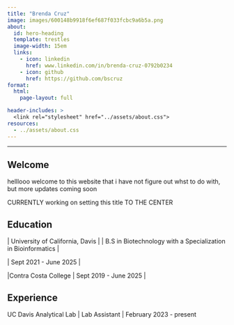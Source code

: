 ```yaml
---
title: "Brenda Cruz"
image: images/600148b9918f6ef687f033fcbc9a6b5a.png
about:
  id: hero-heading
  template: trestles
  image-width: 15em
  links:
    - icon: linkedin
      href: www.linkedin.com/in/brenda-cruz-0792b0234
    - icon: github
      href: https://github.com/bscruz
format: 
  html: 
    page-layout: full

header-includes: >
  <link rel="stylesheet" href="../assets/about.css">
resources:
  - ../assets/about.css
---
```


------------------------------------------------------------------------

::: {#hero-heading}
## Welcome

helllooo welcome to this website that i have not figure out whst to do with, but more updates coming soon

CURRENTLY working on setting this title TO THE CENTER

## Education

\| University of California, Davis \| \| B.S in Biotechnology with a Specialization in Bioinformatics \|

\| Sept 2021 - June 2025 \|

\|Contra Costa College \| Sept 2019 - June 2025 \|

## Experience

UC Davis Analytical Lab \| Lab Assistant \| February 2023 - present

### 
:::
